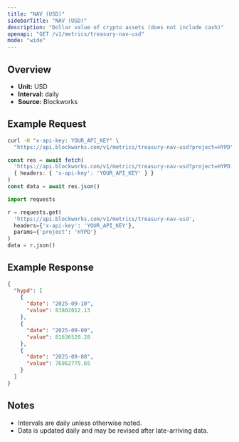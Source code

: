 ```yaml
---
title: "NAV (USD)"
sidebarTitle: "NAV (USD)"
description: "Dollar value of crypto assets (does not include cash)"
openapi: "GET /v1/metrics/treasury-nav-usd"
mode: "wide"
---
```


## Overview

- **Unit:** USD
- **Interval:** daily
- **Source:** Blockworks

## Example Request

<CodeGroup>

```bash cURL
curl -H "x-api-key: YOUR_API_KEY" \
  "https://api.blockworks.com/v1/metrics/treasury-nav-usd?project=HYPD"
```

```typescript TypeScript
const res = await fetch(
  'https://api.blockworks.com/v1/metrics/treasury-nav-usd?project=HYPD',
  { headers: { 'x-api-key': 'YOUR_API_KEY' } }
)
const data = await res.json()
```

```python Python
import requests

r = requests.get(
  'https://api.blockworks.com/v1/metrics/treasury-nav-usd',
  headers={'x-api-key': 'YOUR_API_KEY'},
  params={'project': 'HYPD'}
)
data = r.json()
```

</CodeGroup>

## Example Response

```json
{
  "hypd": [
    {
      "date": "2025-09-10",
      "value": 83802012.13
    },
    {
      "date": "2025-09-09",
      "value": 81636520.28
    },
    {
      "date": "2025-09-08",
      "value": 76862775.65
    }
  ]
}
```

## Notes
- Intervals are daily unless otherwise noted.
- Data is updated daily and may be revised after late-arriving data.